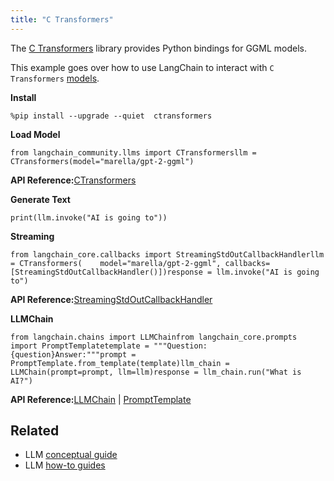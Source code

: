```yaml
---
title: "C Transformers"
---
```


The [C Transformers](https://github.com/marella/ctransformers) library provides Python bindings for GGML models.

This example goes over how to use LangChain to interact with `C Transformers` [models](https://github.com/marella/ctransformers#supported-models).

**Install**

```
%pip install --upgrade --quiet  ctransformers
```

**Load Model**

```
from langchain_community.llms import CTransformersllm = CTransformers(model="marella/gpt-2-ggml")
```

**API Reference:**[CTransformers](https://python.langchain.com/api_reference/community/llms/langchain_community.llms.ctransformers.CTransformers.html)

**Generate Text**

```
print(llm.invoke("AI is going to"))
```

**Streaming**

```
from langchain_core.callbacks import StreamingStdOutCallbackHandlerllm = CTransformers(    model="marella/gpt-2-ggml", callbacks=[StreamingStdOutCallbackHandler()])response = llm.invoke("AI is going to")
```

**API Reference:**[StreamingStdOutCallbackHandler](https://python.langchain.com/api_reference/core/callbacks/langchain_core.callbacks.streaming_stdout.StreamingStdOutCallbackHandler.html)

**LLMChain**

```
from langchain.chains import LLMChainfrom langchain_core.prompts import PromptTemplatetemplate = """Question: {question}Answer:"""prompt = PromptTemplate.from_template(template)llm_chain = LLMChain(prompt=prompt, llm=llm)response = llm_chain.run("What is AI?")
```

**API Reference:**[LLMChain](https://python.langchain.com/api_reference/langchain/chains/langchain.chains.llm.LLMChain.html) | [PromptTemplate](https://python.langchain.com/api_reference/core/prompts/langchain_core.prompts.prompt.PromptTemplate.html)

## Related

* LLM [conceptual guide](/oss/concepts/text_llms)
* LLM [how-to guides](/oss/how_to/#llms)
